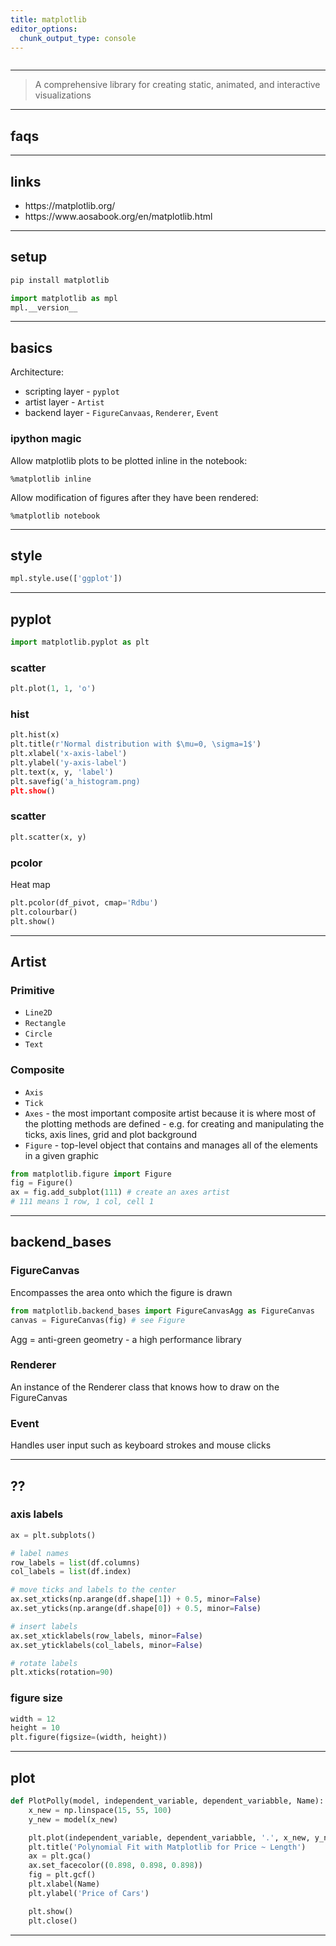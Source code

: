 ```yaml
---
title: matplotlib
editor_options: 
  chunk_output_type: console
---
```


```r
```

*********************************************************************

> A comprehensive library for creating static, animated, and interactive visualizations

*********************************************************************

## faqs

*********************************************************************

## links

* https://matplotlib.org/  
* https://www.aosabook.org/en/matplotlib.html

*********************************************************************

## setup

```sh
pip install matplotlib
```

```python
import matplotlib as mpl
mpl.__version__
```

*********************************************************************

## basics

Architecture:

* scripting layer - `pyplot`  
* artist layer - `Artist`  
* backend layer - `FigureCanvaas`, `Renderer`, `Event`  

### ipython magic

Allow matplotlib plots to be plotted inline in the notebook:

```
%matplotlib inline 
```

Allow modification of figures after they have been rendered:

```
%matplotlib notebook 
```

*********************************************************************

## style

```python
mpl.style.use(['ggplot'])
```

*********************************************************************

## pyplot

```python
import matplotlib.pyplot as plt
```

### scatter

```python
plt.plot(1, 1, 'o')
```

### hist

```python
plt.hist(x)
plt.title(r'Normal distribution with $\mu=0, \sigma=1$')
plt.xlabel('x-axis-label')
plt.ylabel('y-axis-label')
plt.text(x, y, 'label')
plt.savefig('a_histogram.png)
plt.show()
```

### scatter

```python
plt.scatter(x, y)
```

### pcolor

Heat map

```python
plt.pcolor(df_pivot, cmap='Rdbu')
plt.colourbar()
plt.show()
```

*********************************************************************

## Artist

### Primitive

* `Line2D`  
* `Rectangle`  
* `Circle`  
* `Text`  

### Composite

* `Axis`  
* `Tick`  
* `Axes` - the most important composite artist because it is where most of the plotting methods are defined - e.g. for creating and manipulating the ticks, axis lines, grid and plot background  
* `Figure` - top-level object that contains and manages all of the elements in a given graphic  

```python
from matplotlib.figure import Figure
fig = Figure()
ax = fig.add_subplot(111) # create an axes artist
# 111 means 1 row, 1 col, cell 1
```

*********************************************************************

## backend_bases

### FigureCanvas

Encompasses the area onto which the figure is drawn

```python
from matplotlib.backend_bases import FigureCanvasAgg as FigureCanvas
canvas = FigureCanvas(fig) # see Figure
```

Agg = anti-green geometry - a high performance library

### Renderer

An instance of the Renderer class that knows how to draw on the FigureCanvas

### Event

Handles user input such as keyboard strokes and mouse clicks

*********************************************************************

## ??

### axis labels 

```python
ax = plt.subplots()

# label names
row_labels = list(df.columns)
col_labels = list(df.index)

# move ticks and labels to the center
ax.set_xticks(np.arange(df.shape[1]) + 0.5, minor=False)
ax.set_yticks(np.arange(df.shape[0]) + 0.5, minor=False)

# insert labels
ax.set_xticklabels(row_labels, minor=False)
ax.set_yticklabels(col_labels, minor=False)

# rotate labels
plt.xticks(rotation=90)
```

### figure size

```python
width = 12
height = 10
plt.figure(figsize=(width, height))
```

*********************************************************************

## plot

```python
def PlotPolly(model, independent_variable, dependent_variabble, Name):
    x_new = np.linspace(15, 55, 100)
    y_new = model(x_new)

    plt.plot(independent_variable, dependent_variabble, '.', x_new, y_new, '-')
    plt.title('Polynomial Fit with Matplotlib for Price ~ Length')
    ax = plt.gca()
    ax.set_facecolor((0.898, 0.898, 0.898))
    fig = plt.gcf()
    plt.xlabel(Name)
    plt.ylabel('Price of Cars')

    plt.show()
    plt.close()
```

*********************************************************************


